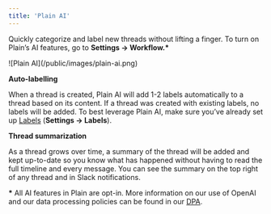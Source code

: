 ```yaml
---
title: 'Plain AI'
---
```


Quickly categorize and label new threads without lifting a finger. To turn on Plain’s AI features, go to **Settings → Workflow.\***

<Frame>![Plain AI](/public/images/plain-ai.png)</Frame>

**Auto-labelling**

When a thread is created, Plain AI will add 1-2 labels automatically to a thread based on its content. If a thread was created with existing labels, no labels will be added. To best leverage Plain AI, make sure you’ve already set up [Labels](/labels) (**Settings → Labels**).

**Thread summarization**

As a thread grows over time, a summary of the thread will be added and kept up-to-date so you know what has happened without having to read the full timeline and every message. You can see the summary on the top right of any thread and in Slack notifications.

**\*** All AI features in Plain are opt-in. More information on our use of OpenAI and our data processing policies can be found in our [DPA](https://www.plain.com/legal/dpa).
